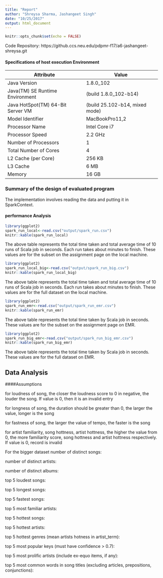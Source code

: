 ```yaml
---
title: "Report"
author: "Shreysa Sharma, Jashangeet Singh"
date: "10/25/2017"
output: html_document
---
```


```r
knitr::opts_chunk$set(echo = FALSE)
```

Code Repository: https://github.ccs.neu.edu/pdpmr-f17/a6-jashangeet-shreysa.git

#### Specifications of host execution Environment
Attribute                         | Value
----------------------------------|-------------------------------
Java Version                      | 1.8.0_102
Java(TM) SE Runtime Environment   | (build 1.8.0_102-b14)
Java HotSpot(TM) 64-Bit Server VM | (build 25.102-b14, mixed mode)
Model Identifier                  |	MacBookPro11,2
Processor Name                    |	Intel Core i7
Processor Speed                   |	2.2 GHz
Number of Processors              |	1
Total Number of Cores             |	4
L2 Cache (per Core)               |	256 KB
L3 Cache                          |	6 MB
Memory                            | 16 GB

### Summary of the design of evaluated program

The implementation involves reading the data and putting it in SparkContext. 

#### performance Analysis

```r
library(ggplot2)
spark_run_local<-read.csv("output/spark_run.csv")
knitr::kable(spark_run_local)
```

The above table represents the total time taken and total average time of 10 runs of Scala job in seconds. Each run takes about  minutes to finish. These values are for the subset on the assignment page on the local machine.

```r
library(ggplot2)
spark_run_local_big<-read.csv("output/spark_run_big.csv")
knitr::kable(spark_run_local_big)
```

The above table represents the total time taken and total average time of 10 runs of Scala job in seconds. Each run takes about  minutes to finish. These values are for the full dataset on the local machine.

```r
library(ggplot2)
spark_run_emr<-read.csv("output/spark_run_emr.csv")
knitr::kable(spark_run_emr)
```

The above table represents the total time taken by Scala job in seconds. These values are for the subset on the assignment page on EMR.

```r
library(ggplot2)
spark_run_big_emr<-read.csv("output/spark_run_big_emr.csv")
knitr::kable(spark_run_big_emr)
```

The above table represents the total time taken by Scala job in seconds. These values are for the full dataset on EMR.


## Data Analysis

####Assumptions

for loudness of song, the closer the loudness score to 0 in negative, the louder the song. If value is 0, then it is an invalid entry

for longness of song, the duration should be greater than 0, the larger the value, longer is the song

for fastness of song, the larger the value of tempo, the faster is the song

for artist familiarity, song hottness, artist hottness, the higher the value from 0, the more familiarity score, song hottness and artist hottness respectively. If value is 0, record is invalid

For the bigger dataset 
number of distinct songs: 

number of distinct artists:

number of distinct albums:

top 5 loudest songs:

top 5 longest songs:

top 5 fastest songs:

top 5 most familiar artists:

top 5 hottest songs:

top 5 hottest artists:

top 5 hottest genres (mean artists hotness in artist_term):

top 5 most popular keys (must have confidence > 0.7):

top 5 most prolific artists (include ex-equo items, if any):

top 5 most common words in song titles (excluding articles, prepositions, conjunctions):
